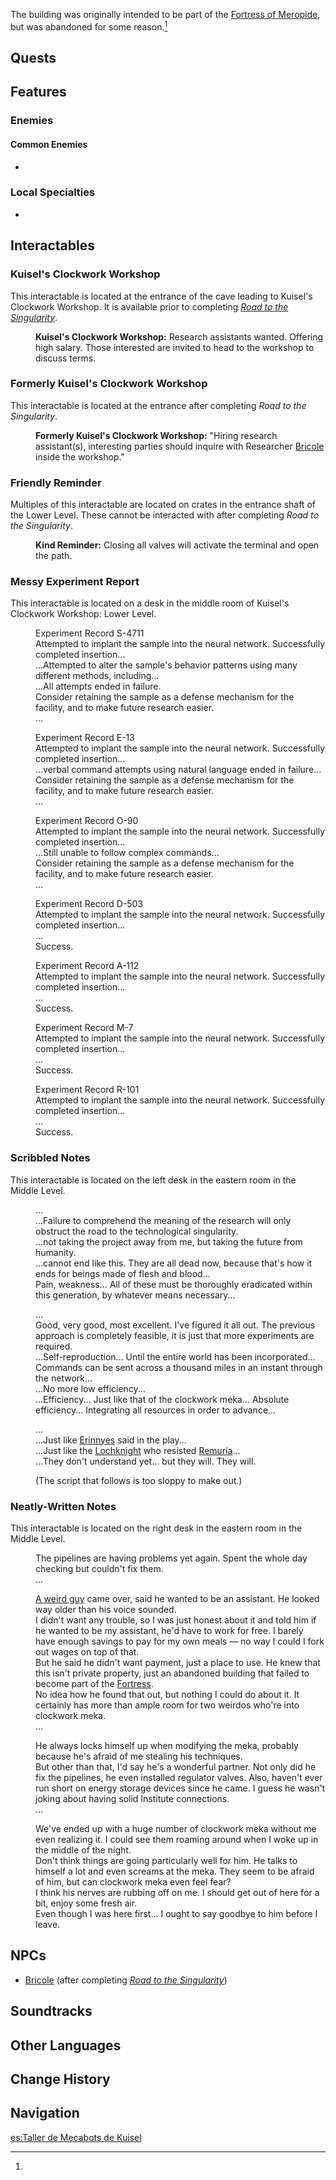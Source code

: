 {{Location Infobox
|image        = <gallery>
Kuisel's Clockwork Workshop.png|In-game
Point of Interest Kuisel's Clockwork Workshop Map Location.png|Map
</gallery>
|type         = Point of Interest
|region       = Fontaine
|area         = Fontaine Research Institute of Kinetic Energy Engineering Region
|map_level    = Kuisel's Clockwork Workshop: Entrance;Kuisel's Clockwork Workshop: Middle Level;Kuisel's Clockwork Workshop: Lower Level
}}
{{Location Intro|description=<p>{{If Self|Kuisel's Clockwork Workshop|It|Kuisel's Clockwork Workshop}} was once the workshop of a [[clockwork meka]] researcher who took in [[Coutrot]] (AKA "Kuisel") after his expulsion from the [[Fontaine Research Institute]].<ref name="Neatly-Written Notes">Interactable: [[Kuisel's Clockwork Workshop#Neatly-Written Notes|Neatly-Written Notes]]</ref> After that researcher left, Kuisel named the workshop after himself.</p>}}

The building was originally intended to be part of the [[Fortress of Meropide]], but was abandoned for some reason.<ref name="Neatly-Written Notes" />

<!--
==Points of Interest==
{{Locations by Category Table|type=Points of Interest}}
-->
==Quests==
{{Quests by Category List|Kuisel's Clockwork Workshop Quests|heo=1}}

==Features==
<!--
===Domains===
{{Domains by Category Gallery}}

===Exploration===
* 
-->
===Enemies===
<!--
====Normal Bosses====
* {{Enemy|}}

====Elite Enemies====
* {{Enemy|}}
-->
====Common Enemies====
* {{Enemy|Hydro Slime}}

===Local Specialties===
* {{Item|Subdetection Unit}}

==Interactables==
===Kuisel's Clockwork Workshop===
This interactable is located at the entrance of the cave leading to Kuisel's Clockwork Workshop. It is available prior to completing ''[[Road to the Singularity]]''.

{{Dialogue Start}}
:'''Kuisel's Clockwork Workshop:''' Research assistants wanted. Offering high salary. Those interested are invited to head to the workshop to discuss terms.
{{Dialogue End}}

===Formerly Kuisel's Clockwork Workshop===
This interactable is located at the entrance after completing ''Road to the Singularity''.

{{Dialogue Start}}
:'''Formerly Kuisel's Clockwork Workshop:''' "Hiring research assistant(s), interesting parties should inquire with Researcher [[Bricole]] inside the workshop."
{{Dialogue End}}

===Friendly Reminder===
Multiples of this interactable are located on crates in the entrance shaft of the Lower Level. These cannot be interacted with after completing ''Road to the Singularity''.{{verify}}

{{Dialogue Start}}
:'''Kind Reminder:''' Closing all valves will activate the terminal and open the path.
{{Dialogue End}}

===Messy Experiment Report===
This interactable is located on a desk in the middle room of Kuisel's Clockwork Workshop: Lower Level.

{{Dialogue Start}}
:Experiment Record S-4711
:Attempted to implant the sample into the neural network. Successfully completed insertion...
:...Attempted to alter the sample's behavior patterns using many different methods, including...
:...All attempts ended in failure.
:Consider retaining the sample as a defense mechanism for the facility, and to make future research easier.
:...

:Experiment Record E-13
:Attempted to implant the sample into the neural network. Successfully completed insertion...
:...verbal command attempts using natural language ended in failure...
:Consider retaining the sample as a defense mechanism for the facility, and to make future research easier.
:...

:Experiment Record O-90
:Attempted to implant the sample into the neural network. Successfully completed insertion...
:...Still unable to follow complex commands...
:Consider retaining the sample as a defense mechanism for the facility, and to make future research easier.
:...

:Experiment Record D-503
:Attempted to implant the sample into the neural network. Successfully completed insertion...
:...
:Success.

:Experiment Record A-112
:Attempted to implant the sample into the neural network. Successfully completed insertion...
:...
:Success.

:Experiment Record M-7
:Attempted to implant the sample into the neural network. Successfully completed insertion...
:...
:Success.

:Experiment Record R-101
:Attempted to implant the sample into the neural network. Successfully completed insertion...
:...
:Success.
{{Dialogue End}}

===Scribbled Notes===
This interactable is located on the left desk in the eastern room in the Middle Level.

{{Dialogue Start}}
:...
:...Failure to comprehend the meaning of the research will only obstruct the road to the technological singularity.
:...not taking the project away from me, but taking the future from humanity.
:...cannot end like this. They are all dead now, because that's how it ends for beings made of flesh and blood...
:Pain, weakness... All of these must be thoroughly eradicated within this generation, by whatever means necessary...

:...
:Good, very good, most excellent. I've figured it all out. The previous approach is completely feasible, it is just that more experiments are required.
:...Self-reproduction... Until the entire world has been incorporated... Commands can be sent across a thousand miles in an instant through the network...
:...No more low efficiency...
:...Efficiency... Just like that of the clockwork meka... Absolute efficiency... Integrating all resources in order to advance...

:...
:...Just like [[Erinnyes (NPC)|Erinnyes]] said in the play...
:...Just like the [[Lochknight]] who resisted [[Remuria]]...
:...They don't understand yet... but they will. They will.

:(The script that follows is too sloppy to make out.)
{{Dialogue End}}

===Neatly-Written Notes===
This interactable is located on the right desk in the eastern room in the Middle Level.

{{Dialogue Start}}
:The pipelines are having problems yet again. Spent the whole day checking but couldn't fix them.
:...

:[[Coutrot|A weird guy]] came over, said he wanted to be an assistant. He looked way older than his voice sounded.
:I didn't want any trouble, so I was just honest about it and told him if he wanted to be my assistant, he'd have to work for free. I barely have enough savings to pay for my own meals &mdash; no way I could I fork out wages on top of that.
:But he said he didn't want payment, just a place to use. He knew that this isn't private property, just an abandoned building that failed to become part of the [[Fortress of Meropide|Fortress]].
:No idea how he found that out, but nothing I could do about it. It certainly has more than ample room for two weirdos who're into clockwork meka.
:...

:He always locks himself up when modifying the meka, probably because he's afraid of me stealing his techniques.
:But other than that, I'd say he's a wonderful partner. Not only did he fix the pipelines, he even installed regulator valves. Also, haven't ever run short on energy storage devices since he came. I guess he wasn't joking about having solid Institute connections.
:...

:We've ended up with a huge number of clockwork meka without me even realizing it. I could see them roaming around when I woke up in the middle of the night.
:Don't think things are going particularly well for him. He talks to himself a lot and even screams at the meka. They seem to be afraid of him, but can clockwork meka even feel fear?
:I think his nerves are rubbing off on me. I should get out of here for a bit, enjoy some fresh air.
:Even though I was here first... I ought to say goodbye to him before I leave.
{{Dialogue End}}
<!--
==Puzzles==
===Puzzle Name===
-->
==NPCs==
* [[Bricole]] (after completing ''[[Road to the Singularity]]'')
<!--
===Vendors===
*

==Descriptions==
{{Description|}}

==Lore==

==Video Guides==
{{EVT
|video   = 
|caption = 
}}
-->
==Soundtracks==
{{Soundtracks by Category Table|type=location}}

==Other Languages==
{{Other Languages
|en      = Kuisel's Clockwork Workshop
|zhs     = 奎瑟尔的发条工坊
|zhs_rm  = Kuísè'ěr de Fātiáo Gōngfáng
|zht     = 奎瑟爾的發條工坊
|zht_rm  = Kuísè'ěr de Fātiáo Gōngfáng
|zh_tl   = Kuisel's Clockwork Workshop
|ja      = クイセルのクロックワーク工房
|ja_rm   = Kuiseru no Kurokkuwaaku Koubou
|ja_tl   = Kuisel's Clockwork Workshop
|ko      = 퀴셀의 태엽 공방
|ko_rm   = Kwisel-ui Taeyeop Gongbang
|ko_tl   = Kuisel's Clockwork Workshop
|es      = Taller de Mecabots de Kuisel
|es_tl   = Kuisel's Mechabot Workshop
|fr      = Atelier horlogoïde de Kuisel
|fr_tl   = Kuisel's {{Lex|Clockwork|fr}} Workshop
|ru      = Мастерская Кьюзеля
|ru_tl   = Kuisel's Workshop
|th      = เวิร์กชอปเครื่องลานของ Kuisel
|th_rm   = 
|th_tl   = 
|vi      = Xưởng Dây Cót Kuisel
|vi_tl   = 
|de      = Kuisels Uhrwerk-Werkstatt
|de_tl   = Kuisel's Clockwork Workshop
|id      = Bengkel Roda Gigi Kuisel
|id_tl   = Kuisel's Gear Workshop
|pt      = Oficina Mecânica de Kuisel
|pt_tl   = 
|tr      = Kuisel'in Kurmalılar Atölyesi
|tr_tl   = 
|it      = Bottega meccanica Kuisel
|it_tl   = 
}}

==Change History==
{{Change History|4.1}}

==Navigation==
{{PoI Navbox|Fontaine}}

[[es:Taller de Mecabots de Kuisel]]